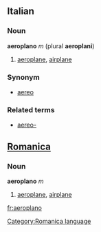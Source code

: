 ==Italian==
===Noun===
'''aeroplano''' ''m'' (plural '''aeroplani''')

#[[aeroplane]], [[airplane]]

===Synonym===
*[[aereo]]

===Related terms===
*[[aereo-]]

==[[Romanica]]==
[[Category:Romanica language]]
===Noun===
'''aeroplano''' ''m''
#[[aeroplane]], [[airplane]]

[[fr:aeroplano]]